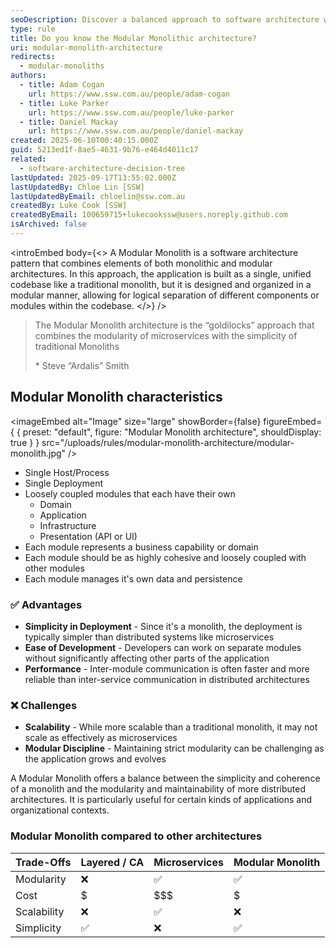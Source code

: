 ```yaml
---
seoDescription: Discover a balanced approach to software architecture with Modular Monoliths, combining simplicity and modularity for scalable and maintainable applications.
type: rule
title: Do you know the Modular Monolithic architecture?
uri: modular-monolith-architecture
redirects:
  - modular-monoliths
authors:
  - title: Adam Cogan
    url: https://www.ssw.com.au/people/adam-cogan
  - title: Luke Parker
    url: https://www.ssw.com.au/people/luke-parker
  - title: Daniel Mackay
    url: https://www.ssw.com.au/people/daniel-mackay
created: 2025-06-10T00:40:15.000Z
guid: 5213ed1f-8ae5-4631-9b76-e464d4011c17
related:
  - software-architecture-decision-tree
lastUpdated: 2025-09-17T13:55:02.000Z
lastUpdatedBy: Chloe Lin [SSW]
lastUpdatedByEmail: chloelin@ssw.com.au
createdBy: Luke Cook [SSW]
createdByEmail: 100659715+lukecookssw@users.noreply.github.com
isArchived: false
---
```


<introEmbed
  body={<>
A Modular Monolith is a software architecture pattern that combines elements of both monolithic and modular architectures. In this approach, the application is built as a single, unified codebase like a traditional monolith, but it is designed and organized in a modular manner, allowing for logical separation of different components or modules within the codebase.
  </>}
/>
> The Modular Monolith architecture is the “goldilocks” approach that combines the modularity of microservices with the simplicity of traditional Monoliths
>
> \* Steve “Ardalis” Smith

## Modular Monolith characteristics


<imageEmbed
  alt="Image"
  size="large"
  showBorder={false}
  figureEmbed={ {
    preset: "default",
    figure: "Modular Monolith architecture",
    shouldDisplay: true
  } }
  src="/uploads/rules/modular-monolith-architecture/modular-monolith.jpg"
/>


* Single Host/Process
* Single Deployment
* Loosely coupled modules that each have their own
  * Domain
  * Application
  * Infrastructure
  * Presentation (API or UI)
* Each module represents a business capability or domain
* Each module should be as highly cohesive and loosely coupled with other modules
* Each module manages it's own data and persistence

### ✅ Advantages

* **Simplicity in Deployment** - Since it's a monolith, the deployment is typically simpler than distributed systems like microservices
* **Ease of Development** - Developers can work on separate modules without significantly affecting other parts of the application
* **Performance** - Inter-module communication is often faster and more reliable than inter-service communication in distributed architectures

### ❌ Challenges

* **Scalability** - While more scalable than a traditional monolith, it may not scale as effectively as microservices
* **Modular Discipline** - Maintaining strict modularity can be challenging as the application grows and evolves

A Modular Monolith offers a balance between the simplicity and coherence of a monolith and the modularity and maintainability of more distributed architectures. It is particularly useful for certain kinds of applications and organizational contexts.

### Modular Monolith compared to other architectures

| Trade-Offs  | Layered / CA | Microservices | Modular Monolith |
| ----------- | ------------ | ------------- | ---------------- |
| Modularity  | ❌           | ✅            | ✅               |
| Cost        | $            | $$$           | $                |
| Scalability | ❌           | ✅            | ❌               |
| Simplicity  | ✅           | ❌            | ✅               |
